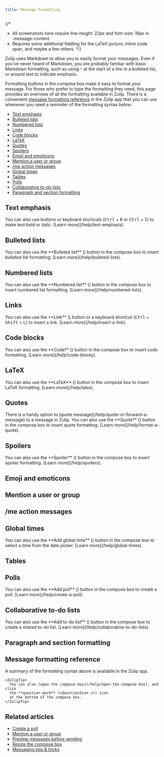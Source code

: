 ```yaml
---
title: Message formatting
---
```



{/*
  - All screenshots here require line-height: 22px and font-size: 16px in .message-content.
  - Requires some additional fiddling for the LaTeX picture, inline code span, and maybe a few others.
  */}

Zulip uses Markdown to allow you to easily format your messages. Even if you've
never heard of Markdown, you are probably familiar with basic Markdown
formatting, such as using `*` at the start of a line in a bulleted list, or
around text to indicate emphasis.

Formatting buttons in the compose box make it easy to format your message. For
those who prefer to type the formatting they need, this page provides an
overview of all the formatting available in Zulip. There is a convenient
[message formatting reference](#message-formatting-reference) in the Zulip
app that you can use whenever you need a reminder of the formatting syntax
below.

* [Text emphasis](#text-emphasis)
* [Bulleted lists](#bulleted-lists)
* [Numbered lists](#numbered-lists)
* [Links](#links)
* [Code blocks](#code-blocks)
* [LaTeX](#latex)
* [Quotes](#quotes)
* [Spoilers](#spoilers)
* [Emoji and emoticons](#emoji-and-emoticons)
* [Mention a user or group](#mention-a-user-or-group)
* [/me action messages](#me-action-messages)
* [Global times](#global-times)
* [Tables](#tables)
* [Polls](#polls)
* [Collaborative to-do lists](#collaborative-to-do-lists)
* [Paragraph and section formatting](#paragraph-and-section-formatting)

## Text emphasis

<EmphasisIntro />

<EmphasisExamples />

<ZulipTip>
  You can also use buttons or keyboard shortcuts (<kbd>Ctrl</kbd> +
  <kbd>B</kbd> or <kbd>Ctrl</kbd> + <kbd>I</kbd>) to make text bold or italic.
  [Learn more](/help/text-emphasis).
</ZulipTip>

## Bulleted lists

<BulletedListsIntro />

<BulletedListsExamples />

<ZulipTip>
  You can also use the **Bulleted list**
  (<UnorderedListIcon />)
  button in the compose box to insert bulleted list formatting.
  [Learn more](/help/bulleted-lists).
</ZulipTip>

## Numbered lists

<NumberedListsIntro />

<NumberedListsExamples />

<ZulipTip>
  You can also use the **Numbered list**
  (<OrderedListIcon />)
  button in the compose box to insert numbered list formatting.
  [Learn more](/help/numbered-lists).
</ZulipTip>

## Links

<LinksIntro />

<LinksExamples />

<ZulipTip>
  You can also use the **Link**
  (<LinkIcon />)
  button or a keyboard shortcut (<kbd>Ctrl</kbd> + <kbd>Shift</kbd> +
  <kbd>L</kbd>) to insert a link. [Learn more](/help/insert-a-link).
</ZulipTip>

## Code blocks

<CodeBlocksIntro />

<CodeBlocksExamples />

<ZulipTip>
  You can also use the **Code** (<CodeIcon />)
  button in the compose box to insert code formatting.
  [Learn more](/help/code-blocks).
</ZulipTip>

## LaTeX

<LatexIntro />

<LatexExamples />

<ZulipTip>
  You can also use the **LaTeX** (<MathIcon />)
  button in the compose box to insert LaTeX formatting.
  [Learn more](/help/latex).
</ZulipTip>

## Quotes

<QuotesIntro />

<QuotesExamples />

<ZulipTip>
  There is a handy option to [quote message](/help/quote-or-forward-a-message) to a
  message in Zulip.
  You can also use the **Quote** (<QuoteIcon />)
  button in the compose box to insert quote formatting.
  [Learn more](/help/format-a-quote).
</ZulipTip>

## Spoilers

<SpoilersIntro />

<SpoilersExamples />

<ZulipTip>
  You can also use the **Spoiler**
  (<SpoilerIcon />) button in the compose
  box to insert spoiler formatting. [Learn more](/help/spoilers).
</ZulipTip>

## Emoji and emoticons

<EmojiAndEmoticonsIntro />

<EmojiAndEmoticonsExamples />

## Mention a user or group

<MentionsIntro />

<MentionsExamples />

## /me action messages

<MeActionMessagesIntro />

<MeActionMessagesExamples />

## Global times

<GlobalTimesIntro />

<GlobalTimesExamples />

<ZulipTip>
  You can also use the **Add global time**
  (<TimeIcon />) button in the compose
  box to select a time from the date picker. [Learn more](/help/global-times).
</ZulipTip>

## Tables

<TablesIntro />

<TablesExamples />

## Polls

<PollsIntro />

<PollsExamples />

<ZulipTip>
  You can also use the **Add poll** (<PollIcon />) button in the compose box to create a
  poll. [Learn more](/help/create-a-poll).
</ZulipTip>

## Collaborative to-do lists

<ToDoListsIntro />

<ToDoListsExamples />

<ZulipTip>
  You can also use the **Add to-do list** (<TodoListIcon />) button in the compose box to create a
  shared to-do list. [Learn more](/help/collaborative-to-do-lists).
</ZulipTip>

## Paragraph and section formatting

<ParagraphsAndSectionsIntro />

<ParagraphsAndSectionsExamples />

## Message formatting reference

A summary of the formatting syntax above is available in the Zulip app.

<Tabs>
  <TabItem label="Desktop/Web">
    <FlattenedSteps>
      <NavigationSteps target="relative/help/message-formatting" />
    </FlattenedSteps>

    <ZulipTip>
      You can also [open the compose box](/help/open-the-compose-box), and click
      the **question mark** (<QuestionIcon />) icon
      at the bottom of the compose box.
    </ZulipTip>
  </TabItem>
</Tabs>

## Related articles

* [Create a poll](/help/create-a-poll)
* [Mention a user or group](/help/mention-a-user-or-group)
* [Preview messages before sending](/help/preview-your-message-before-sending)
* [Resize the compose box](/help/resize-the-compose-box)
* [Messaging tips & tricks](/help/messaging-tips)
